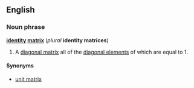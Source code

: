 ==English==
===Noun phrase===
'''[[identity]] [[matrix]]''' (''plural'' '''identity matrices''')

#{{linearalg}} A [[diagonal matrix]] all of the [[diagonal element]]s of which are equal to 1.

====Synonyms====
*[[unit matrix]]